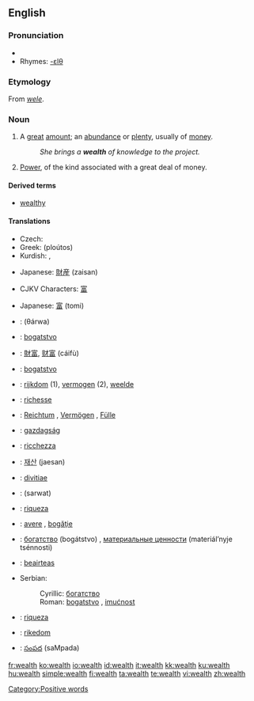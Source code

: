 {{wikipedia}}
==English==

===Pronunciation===
*{{audio|en-us-wealth.ogg|Audio (US)}}
*Rhymes: [[Rhymes:English:-ɛlθ|-ɛlθ]]

===Etymology===
From {{ME.}} ''[[wele]]''.

===Noun===
{{en-noun|-}}

# A [[great]] [[amount]]; an [[abundance]] or [[plenty]], usually of [[money]].
#: ''She brings a '''wealth''' of knowledge to the project.''
# [[power|Power]], of the kind associated with a great deal of money.

====Derived terms====
*[[wealthy]]

====Translations====
{{trans-top|A great amount; an abundance or plenty, usually of money}}
* Czech: {{t-|cs|bohatství|n}}
* Greek: {{t|el|πλούτος|m|sc=Grek}} (ploútos)
* Kurdish: {{KUchar|[[دۆڵه‌مه‌ندی]]}}, {{KUchar|[[سامان]]}}
{{trans-mid}}
* Japanese: [[財産]] (zaisan)
{{trans-bottom}}

{{trans-top|Power, of the kind associated with a great deal of money}}
* CJKV Characters: [[富]]
{{trans-mid}}
* Japanese: [[富]] (tomi)
{{trans-bottom}}

{{checktrans}}
{{trans-top|Translations to be categorised}}
*{{ttbc|Arabic}}: {{ARchar|[[ثروة]]}} (θárwa) {{f}}
*{{ttbc|Bosnian}}: [[bogatstvo]] {{n}}
*{{ttbc|Chinese}}: [[財富]], [[财富]] (cáifù)
*{{ttbc|Croatian}}: [[bogatstvo]] {{n}}
*{{ttbc|Dutch}}: [[rijkdom]] {{m}} (1), [[vermogen]] {{n}} (2), [[weelde]] {{f}}
*{{ttbc|French}}: [[richesse]] {{f}}
*{{ttbc|German}}: [[Reichtum]] {{m}}, [[Vermögen]] {{n}}, [[Fülle]] {{f}}
*{{ttbc|Hungarian}}: [[gazdagság]]
*{{ttbc|Italian}}: [[ricchezza]] {{f}}
*{{ttbc|Korean}}: [[재산]] (jaesan)
*{{ttbc|Latin}}: [[divitiae]] {{f}} {{p}}
{{trans-mid}}
*{{ttbc|Persian}}: {{FAchar|[[ثروت]]}} (sarwat)
*{{ttbc|Portuguese}}: [[riqueza]] {{f}}
*{{ttbc|Romanian}}: [[avere]] {{f}}, [[bogăţie]] {{f}}
*{{ttbc|Russian}}: [[богатство]] (bogátstvo) {{n}}, [[материальные ценности]] (materiál’nyje tsénnosti) {{f|p}}
*{{ttbc|Scottish Gaelic}}: [[beairteas]] {{m}}
*Serbian:
*:Cyrillic: [[богатство]] {{n}}
*:Roman: [[bogatstvo]] {{n}}, [[imućnost]] {{f}}
*{{ttbc|Spanish}}: [[riqueza]] {{f}}
*{{ttbc|Swedish}}: [[rikedom]]
*{{ttbc|Telugu}}: [[సంపద]] (saMpada)
{{trans-bottom}}

[[Category:Positive words]]

[[fr:wealth]]
[[ko:wealth]]
[[io:wealth]]
[[id:wealth]]
[[it:wealth]]
[[kk:wealth]]
[[ku:wealth]]
[[hu:wealth]]
[[simple:wealth]]
[[fi:wealth]]
[[ta:wealth]]
[[te:wealth]]
[[vi:wealth]]
[[zh:wealth]]